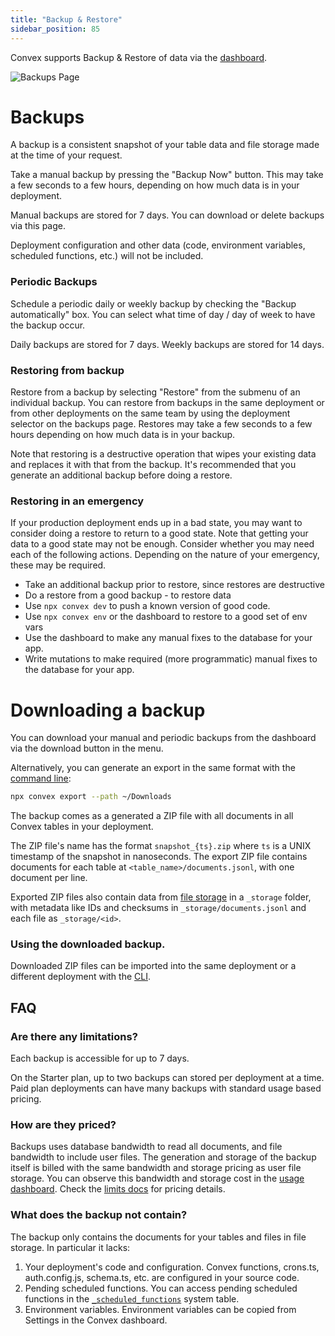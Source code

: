 ```yaml
---
title: "Backup & Restore"
sidebar_position: 85
---
```


Convex supports Backup & Restore of data via the
[dashboard](https://dashboard.convex.dev/deployment/settings/backups).

![Backups Page](/screenshots/backups.png)

# Backups

A backup is a consistent snapshot of your table data and file storage made at
the time of your request.

Take a manual backup by pressing the "Backup Now" button. This may take a few
seconds to a few hours, depending on how much data is in your deployment.

Manual backups are stored for 7 days. You can download or delete backups via
this page.

Deployment configuration and other data (code, environment variables, scheduled
functions, etc.) will not be included.

### Periodic Backups

Schedule a periodic daily or weekly backup by checking the "Backup
automatically" box. You can select what time of day / day of week to have the
backup occur.

Daily backups are stored for 7 days. Weekly backups are stored for 14 days.

<ProFeatureUpsell feature="Periodic backups" verb="require" />

### Restoring from backup

Restore from a backup by selecting "Restore" from the submenu of an individual
backup. You can restore from backups in the same deployment or from other
deployments on the same team by using the deployment selector on the backups
page. Restores may take a few seconds to a few hours depending on how much data
is in your backup.

Note that restoring is a destructive operation that wipes your existing data and
replaces it with that from the backup. It's recommended that you generate an
additional backup before doing a restore.

### Restoring in an emergency

If your production deployment ends up in a bad state, you may want to consider
doing a restore to return to a good state. Note that getting your data to a good
state may not be enough. Consider whether you may need each of the following
actions. Depending on the nature of your emergency, these may be required.

- Take an additional backup prior to restore, since restores are destructive
- Do a restore from a good backup - to restore data
- Use `npx convex dev` to push a known version of good code.
- Use `npx convex env` or the dashboard to restore to a good set of env vars
- Use the dashboard to make any manual fixes to the database for your app.
- Write mutations to make required (more programmatic) manual fixes to the
  database for your app.

# Downloading a backup

You can download your manual and periodic backups from the dashboard via the
download button in the menu.

Alternatively, you can generate an export in the same format with the
[command line](/cli.md#export-data-to-a-file):

```sh
npx convex export --path ~/Downloads
```

The backup comes as a generated a ZIP file with all documents in all Convex
tables in your deployment.

The ZIP file's name has the format `snapshot_{ts}.zip` where `ts` is a UNIX
timestamp of the snapshot in nanoseconds. The export ZIP file contains documents
for each table at `<table_name>/documents.jsonl`, with one document per line.

Exported ZIP files also contain data from [file storage](/file-storage) in a
`_storage` folder, with metadata like IDs and checksums in
`_storage/documents.jsonl` and each file as `_storage/<id>`.

### Using the downloaded backup.

Downloaded ZIP files can be imported into the same deployment or a different
deployment with the
[CLI](/database/import-export/import.mdx#import-data-from-a-snapshot-zip-file).

## FAQ

### Are there any limitations?

Each backup is accessible for up to 7 days.

On the Starter plan, up to two backups can stored per deployment at a time. Paid
plan deployments can have many backups with standard usage based pricing.

### How are they priced?

Backups uses database bandwidth to read all documents, and file bandwidth to
include user files. The generation and storage of the backup itself is billed
with the same bandwidth and storage pricing as user file storage. You can
observe this bandwidth and storage cost in the
[usage dashboard](https://dashboard.convex.dev/team/settings/usage). Check the
[limits docs](/production/state/limits#database) for pricing details.

### What does the backup not contain?

The backup only contains the documents for your tables and files in file
storage. In particular it lacks:

1. Your deployment's code and configuration. Convex functions, crons.ts,
   auth.config.js, schema.ts, etc. are configured in your source code.
2. Pending scheduled functions. You can access pending scheduled functions in
   the [`_scheduled_functions`](/database/advanced/system-tables.mdx) system
   table.
3. Environment variables. Environment variables can be copied from Settings in
   the Convex dashboard.
